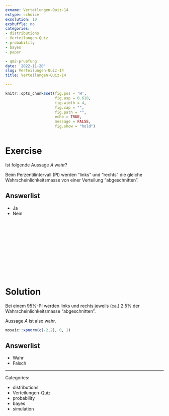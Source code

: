 ```yaml
---
exname: Verteilungen-Quiz-14
extype: schoice
exsolution: 10
exshuffle: no
categories:
- distributions
- Verteilungen-Quiz
- probability
- bayes
- paper

- qm2-pruefung
date: '2022-11-20'
slug: Verteilungen-Quiz-14
title: Verteilungen-Quiz-14

---
```






```r
knitr::opts_chunk$set(fig.pos = 'H',
                      fig.asp = 0.618,
                      fig.width = 4,
                      fig.cap = "", 
                      fig.path = "",
                      echo = TRUE,
                      message = FALSE,
                      fig.show = "hold")



```






# Exercise

Ist folgende Aussage $A$ wahr?

Beim Perzentilintervall (PI) werden "links" und "rechts" die gleiche Wahrscheinlichkeitsmasse
von einer Verteilung "abgeschnitten".

Answerlist
----------

* Ja
* Nein



</br>
</br>
</br>
</br>
</br>
</br>
</br>
</br>
</br>
</br>

# Solution

Bei einem 95%-PI werden links und rechts jeweils (ca.) 2.5% der Wahrscheinlichkeitsmasse "abgeschnitten".

Aussage $A$ ist also wahr.

```r
mosaic::xpnorm(c(-2,2), 0, 1)
```





Answerlist
----------





* Wahr
* Falsch





---

Categories: 

- distributions
- Verteilungen-Quiz
- probability
- bayes
- simulation

